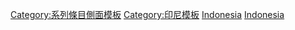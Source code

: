 {{Sidebar with collapsible lists
| name = 印尼历史
| bodyclass = vcard
| bodystyle = width:{{{width|16em}}};
| wraplinks = true
| headingstyle = padding:0 0.25em 0.5em;
| liststyle = padding-top:0;text-align:left;
| image = [[File:History of Indonesia.png|200px]]
----
{{le|史前印尼|Prehistoric Indonesia|史前时期}}

| title = [[印度尼西亚历史]]

| list1title = 早期王国

| list1 =
 {{Infobox
  |bodystyle = {{infobox subbox bodystyle}}
  |labelstyle = font-weight:normal;
  |datastyle = text-align:right;white-space:nowrap;
  |label1=[[古泰]] |data1=300年代
  |label2={{le|达鲁马|Tarumanagara}} |data2=358年&ndash;669年
  |label3=[[訶陵]] |data3=6世纪–7世纪
  |label4=[[三佛齐]] |data4=8世纪–13世纪
  |label5=[[夏连特拉王国|夏连特拉]] |data5=9世纪–10世纪
  |label6=[[巽他王国|巽他]] |data6=669年&ndash;1579年
  |label7=[[马打兰王国|马打兰]] |data7=752年&ndash;1006年
  |label8=[[固里班]] |data8=1006年&ndash;1045年
  |label9=[[谏义里国|谏义里]] |data9=1045年&ndash;1221年
  |label10=[[信诃沙里]] |data10=1222年&ndash;1292年
  |label11=[[满者伯夷]] |data11=1293年&ndash;1500年
 }}

| list2title = 苏丹国崛起

| list2 =
 {{Infobox
  |bodystyle = {{infobox subbox bodystyle}}
  |labelstyle = font-weight:normal;
  |datastyle = text-align:right;white-space:nowrap;
  |label1=[[特尔纳特苏丹国|特尔纳特]] |data1=1257年至今
  |label2=[[苏木都剌国|苏木都剌]] |data2=1267年&ndash;1521年
  |label3=[[马六甲苏丹王朝|马六甲]] |data3=1400年&ndash;1511年
  |label4={{le|井里汶苏丹国|Sultanate of Cirebon|井里汶}} |data4=1445年&ndash;1677年
  |label5=[[淡目苏丹国|淡目]] |data5=1475年&ndash;1548年
  |label6=[[亚齐苏丹国|亚齐]] |data6=1496年&ndash;1903年
  |label7={{le|帕迦鲁荣|Pagaruyung Kingdom}} |data7=1500年&ndash;1825年
  |label8=[[万丹苏丹国|万丹]] |data8=1526年&ndash;1813年
  |label9=[[马打蓝国 (伊斯兰教)|马打蓝]] |data9=1586年&ndash;1755年
 }}

| list3title = 殖民时期

| list3 =
 {{Infobox
  |bodystyle = {{infobox subbox bodystyle}}
  |labelstyle = font-weight:normal;
  |datastyle = text-align:right;white-space:nowrap;
  |label1={{le|印度尼西亚的葡萄牙殖民主义|Portuguese colonialism in Indonesia|葡萄牙入侵}} |data1=1512年&ndash;1850年
  |label2=[[荷兰东印度公司]] |data2=1602年&ndash;1800年
  |label3=[[荷属东印度]] |data3=1800年&ndash;1942年
  |label4=[[印度尼西亚日据时期|日据时期]] |data4=1942年&ndash;1945年
  |label5=[[印度尼西亚独立战争|独立战争]] |data5=1945年&ndash;1950年
 }}

| list4title = 独立时期
| list4 = 
 {{Infobox
  |bodystyle = {{infobox subbox bodystyle}}
  |labelstyle = font-weight:normal;
  |datastyle = text-align:right;white-space:nowrap;
  |label1={{le|印度尼西亚自由民主时期|Liberal democracy period in Indonesia|民主自由时期}} |data1=1950年&ndash;1957年
 |label2={{le|印度尼西亚民主引导时期|Guided Democracy in Indonesia|民主引导时期}} |data2=1957年&ndash;1965年
  |label3= [[新秩序 (印尼)|苏哈托时期]] |data3=1966年&ndash;1998年
  |label4={{le|后苏哈托时期|Post-Suharto era}} |data4=1998年至今
 }}
}}<noinclude>
{{clear}}
[[Category:系列條目側面模板]]
[[Category:印尼模板]]
[[Category:各國歷史導航模板|Indonesia]]
[[Category:東南亞歷史模板|Indonesia]]
</noinclude>